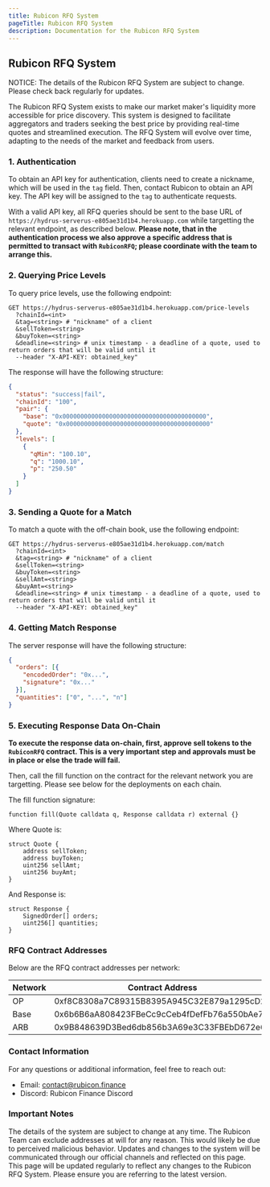 ```yaml
---
title: Rubicon RFQ System
pageTitle: Rubicon RFQ System
description: Documentation for the Rubicon RFQ System
---
```


## Rubicon RFQ System


<Callout type="fees" title="Subject to Change">
  NOTICE: The details of the Rubicon RFQ System are subject to change. Please check back regularly for updates.
</Callout>

The Rubicon RFQ System exists to make our market maker's liquidity more accessible for price discovery. This system is designed to facilitate aggregators and traders seeking the best price by providing real-time quotes and streamlined execution. The RFQ System will evolve over time, adapting to the needs of the market and feedback from users.

### 1. Authentication
To obtain an API key for authentication, clients need to create a nickname, which will be used in the `tag` field. Then, contact Rubicon to obtain an API key. The API key will be assigned to the `tag` to authenticate requests.

With a valid API key, all RFQ queries should be sent to the base URL of `https://hydrus-serverus-e805ae31d1b4.herokuapp.com` while targetting the relevant endpoint, as described below. **Please note, that in the authentication process we also approve a specific address that is permitted to transact with `RubiconRFQ`; please coordinate with the team to arrange this.**

### 2. Querying Price Levels
To query price levels, use the following endpoint:

```
GET https://hydrus-serverus-e805ae31d1b4.herokuapp.com/price-levels
  ?chainId=<int>
  &tag=<string> # "nickname" of a client
  &sellToken=<string>
  &buyToken=<string>
  &deadline=<string> # unix timestamp - a deadline of a quote, used to return orders that will be valid until it 
  --header "X-API-KEY: obtained_key"
```

The response will have the following structure:


```json
{
  "status": "success|fail",
  "chainId": "100",
  "pair": {
    "base": "0x0000000000000000000000000000000000000000",
    "quote": "0x0000000000000000000000000000000000000000"
  },
  "levels": [
    {
      "qMin": "100.10",
      "q": "1000.10",
      "p": "250.50"
    }
  ]
}
```
### 3. Sending a Quote for a Match
To match a quote with the off-chain book, use the following endpoint:


```
GET https://hydrus-serverus-e805ae31d1b4.herokuapp.com/match
  ?chainId=<int>
  &tag=<string> # "nickname" of a client
  &sellToken=<string>
  &buyToken=<string>
  &sellAmt=<string>
  &buyAmt=<string>
  &deadline=<string> # unix timestamp - a deadline of a quote, used to return orders that will be valid until it
  --header "X-API-KEY: obtained_key"
```

### 4. Getting Match Response
The server response will have the following structure:


```json
{
  "orders": [{
    "encodedOrder": "0x...",
    "signature": "0x..."
  }],
  "quantities": ["0", "...", "n"]
}
```

### 5. Executing Response Data On-Chain
**To execute the response data on-chain, first, approve sell tokens to the `RubiconRFQ` contract. This is a very important step and approvals must be in place or else the trade will fail.**

Then, call the fill function on the contract for the relevant network you are targetting. Please see below for the deployments on each chain.

The fill function signature:

```solidity
function fill(Quote calldata q, Response calldata r) external {}
```

Where Quote is:

```solidity
struct Quote {
    address sellToken;
    address buyToken;
    uint256 sellAmt;
    uint256 buyAmt;
}
```
And Response is:

```solidity
struct Response {
    SignedOrder[] orders;
    uint256[] quantities;
}
```

### RFQ Contract Addresses
Below are the RFQ contract addresses per network:

| Network | Contract Address |
| ---- | -------------- |
| OP    | 0xf8C8308a7C89315B8395A945C32E879a1295cD20          | 
| Base    | 0x6b6B6aA808423FBeCc9cCeb4fDefFb76a550bAe7          | 
| ARB    | 0x9B848639D3Bed6db856b3A69e3C33FBEbD672e6b          | 

### Contact Information
For any questions or additional information, feel free to reach out:

- Email: contact@rubicon.finance
- Discord: Rubicon Finance Discord

### Important Notes
The details of the system are subject to change at any time.
The Rubicon Team can exclude addresses at will for any reason. This would likely be due to perceived malicious behavior.
Updates and changes to the system will be communicated through our official channels and reflected on this page.
This page will be updated regularly to reflect any changes to the Rubicon RFQ System. Please ensure you are referring to the latest version.
